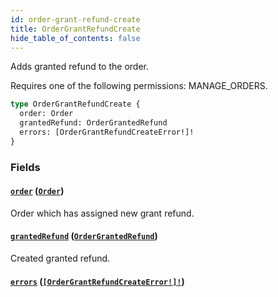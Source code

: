 ```yaml
---
id: order-grant-refund-create
title: OrderGrantRefundCreate
hide_table_of_contents: false
---
```


Adds granted refund to the order.

Requires one of the following permissions: MANAGE_ORDERS.

```graphql
type OrderGrantRefundCreate {
  order: Order
  grantedRefund: OrderGrantedRefund
  errors: [OrderGrantRefundCreateError!]!
}
```

### Fields

#### [`order`](#) ([`Order`](../../../developer/api-reference/objects/order))

Order which has assigned new grant refund.

#### [`grantedRefund`](#) ([`OrderGrantedRefund`](../../../developer/api-reference/objects/order-granted-refund))

Created granted refund.

#### [`errors`](#) ([`[OrderGrantRefundCreateError!]!`](../../../developer/api-reference/objects/order-grant-refund-create-error))
